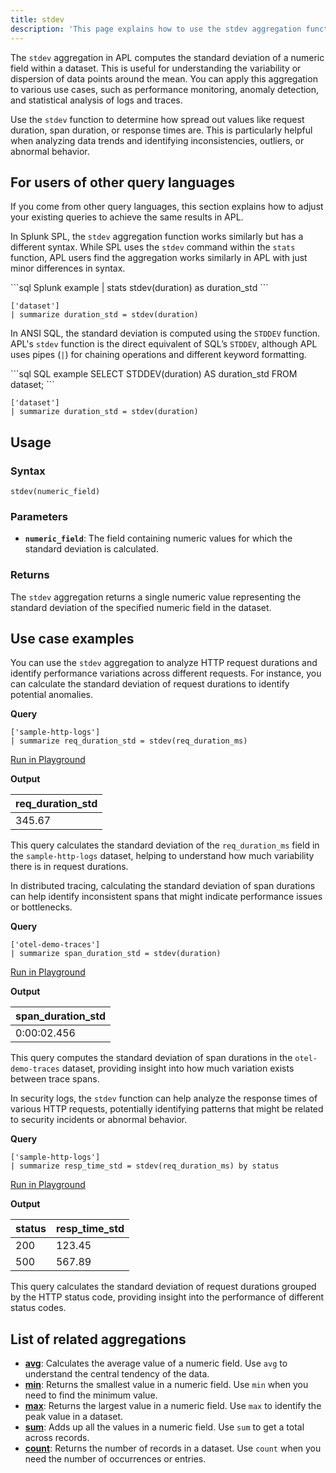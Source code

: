 ```yaml
---
title: stdev
description: 'This page explains how to use the stdev aggregation function in APL.'
---
```


The `stdev` aggregation in APL computes the standard deviation of a numeric field within a dataset. This is useful for understanding the variability or dispersion of data points around the mean. You can apply this aggregation to various use cases, such as performance monitoring, anomaly detection, and statistical analysis of logs and traces.

Use the `stdev` function to determine how spread out values like request duration, span duration, or response times are. This is particularly helpful when analyzing data trends and identifying inconsistencies, outliers, or abnormal behavior.

## For users of other query languages

If you come from other query languages, this section explains how to adjust your existing queries to achieve the same results in APL.

<AccordionGroup>
<Accordion title="Splunk SPL users">

In Splunk SPL, the `stdev` aggregation function works similarly but has a different syntax. While SPL uses the `stdev` command within the `stats` function, APL users find the aggregation works similarly in APL with just minor differences in syntax.

<CodeGroup>
```sql Splunk example
| stats stdev(duration) as duration_std
```

```kusto APL equivalent
['dataset']
| summarize duration_std = stdev(duration)
```
</CodeGroup>

</Accordion>
<Accordion title="ANSI SQL users">

In ANSI SQL, the standard deviation is computed using the `STDDEV` function. APL's `stdev` function is the direct equivalent of SQL’s `STDDEV`, although APL uses pipes (`|`) for chaining operations and different keyword formatting.

<CodeGroup>
```sql SQL example
SELECT STDDEV(duration) AS duration_std FROM dataset;
```

```kusto APL equivalent
['dataset']
| summarize duration_std = stdev(duration)
```
</CodeGroup>

</Accordion>
</AccordionGroup>

## Usage

### Syntax

```kusto
stdev(numeric_field)
```

### Parameters

- **`numeric_field`**: The field containing numeric values for which the standard deviation is calculated.

### Returns

The `stdev` aggregation returns a single numeric value representing the standard deviation of the specified numeric field in the dataset.

## Use case examples

<Tabs>
<Tab title="Log analysis">

You can use the `stdev` aggregation to analyze HTTP request durations and identify performance variations across different requests. For instance, you can calculate the standard deviation of request durations to identify potential anomalies.

**Query**

```kusto
['sample-http-logs']
| summarize req_duration_std = stdev(req_duration_ms)
```

[Run in Playground](https://play.axiom.co/axiom-play-qf1k/query?initForm=%7B%22apl%22%3A%22%5B'sample-http-logs'%5D%20%7C%20summarize%20req_duration_std%20%3D%20stdev(req_duration_ms)%22%7D)

**Output**

| req_duration_std |
|------------------|
| 345.67           |

This query calculates the standard deviation of the `req_duration_ms` field in the `sample-http-logs` dataset, helping to understand how much variability there is in request durations.

</Tab>
<Tab title="OpenTelemetry traces">

In distributed tracing, calculating the standard deviation of span durations can help identify inconsistent spans that might indicate performance issues or bottlenecks.

**Query**

```kusto
['otel-demo-traces']
| summarize span_duration_std = stdev(duration)
```

[Run in Playground](https://play.axiom.co/axiom-play-qf1k/query?initForm=%7B%22apl%22%3A%22%5B'otel-demo-traces'%5D%20%7C%20summarize%20span_duration_std%20%3D%20stdev(duration)%22%7D)

**Output**

| span_duration_std |
|-------------------|
| 0:00:02.456       |

This query computes the standard deviation of span durations in the `otel-demo-traces` dataset, providing insight into how much variation exists between trace spans.

</Tab>
<Tab title="Security logs">

In security logs, the `stdev` function can help analyze the response times of various HTTP requests, potentially identifying patterns that might be related to security incidents or abnormal behavior.

**Query**

```kusto
['sample-http-logs']
| summarize resp_time_std = stdev(req_duration_ms) by status
```

[Run in Playground](https://play.axiom.co/axiom-play-qf1k/query?initForm=%7B%22apl%22%3A%22%5B'sample-http-logs'%5D%20%7C%20summarize%20resp_time_std%20%3D%20stdev(req_duration_ms)%20by%20status%22%7D)

**Output**

| status | resp_time_std |
|--------|---------------|
| 200    | 123.45        |
| 500    | 567.89        |

This query calculates the standard deviation of request durations grouped by the HTTP status code, providing insight into the performance of different status codes.

</Tab>
</Tabs>

## List of related aggregations

- [**avg**](/apl/aggregation-function/avg): Calculates the average value of a numeric field. Use `avg` to understand the central tendency of the data.
- [**min**](/apl/aggregation-function/min): Returns the smallest value in a numeric field. Use `min` when you need to find the minimum value.
- [**max**](/apl/aggregation-function/max): Returns the largest value in a numeric field. Use `max` to identify the peak value in a dataset.
- [**sum**](/apl/aggregation-function/sum): Adds up all the values in a numeric field. Use `sum` to get a total across records.
- [**count**](/apl/aggregation-function/count): Returns the number of records in a dataset. Use `count` when you need the number of occurrences or entries.